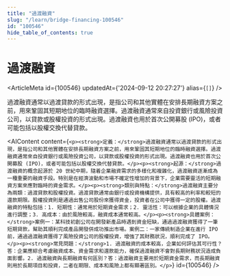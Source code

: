 ```yaml
---
title: "過渡融資"
slug: "/learn/bridge-financing-100546"
id: "100546"
hide_table_of_contents: true
---
```



# 過渡融資

<ArticleMeta id={100546} updatedAt={'2024-09-12 20:27:27'} alias={`[]`} />
<div className='border-solid border-b border-t-0 my-4 border-[var(--ifm-color-gray-300)]' />

過渡融資通常以過渡貸款的形式出現，是指公司和其他實體在安排長期融資方案之前，用來鞏固其短期地位的臨時融資選擇。過渡融資通常來自投資銀行或風險投資公司，以貸款或股權投資的形式出現。過渡融資也用於首次公開募股 (IPO)，或者可能包括以股權交換代替貸款。

<AIContent content={`<p><strong>定義：</strong>過渡融資通常以過渡貸款的形式出現，是指公司和其他實體在安排長期融資方案之前，用來鞏固其短期地位的臨時融資選擇。過渡融資通常來自投資銀行或風險投資公司，以貸款或股權投資的形式出現。過渡融資也用於首次公開募股 (IPO)，或者可能包括以股權交換代替貸款。</p><p><strong>起源：</strong>過渡融資的概念起源於 20 世紀中期，隨着企業融資需求的多樣化和複雜化，過渡融資逐漸成為一種重要的融資手段。特別是在經濟波動和市場不確定性增加的背景下，企業需要靈活的短期融資方案來應對臨時的資金需求。</p><p><strong>類別與特點：</strong>過渡融資主要分為兩類：過渡貸款和股權投資。過渡貸款通常由銀行或投資機構提供，具有較高的利率和較短的還款期限。股權投資則是通過出售公司股份來獲得資金，投資者在公司中獲得一定的股權。過渡融資的特點包括：1. 短期性：通常用於短期資金需求；2. 靈活性：可以根據企業的具體情況進行調整；3. 高成本：由於風險較高，融資成本通常較高。</p><p><strong>具體案例：</strong>案例一：某科技初創公司在開發新產品時遇到資金短缺，通過過渡融資獲得了一筆短期貸款，幫助其順利完成產品開發併成功推出市場。案例二：一家傳統制造企業在進行 IPO 前，通過過渡融資獲得了風險投資公司的股權投資，增強了其財務狀況，順利完成了 IPO。</p><p><strong>常見問題：</strong>1. 過渡融資的成本較高，企業如何評估其可行性？答：企業應綜合考慮融資成本、資金需求和還款能力，確保過渡融資不會對長期財務狀況造成負面影響。2. 過渡融資與長期融資有何區別？答：過渡融資主要用於短期資金需求，而長期融資則用於長期項目和投資，二者在期限、成本和風險上都有顯著區別。</p>`} id={100546} />
